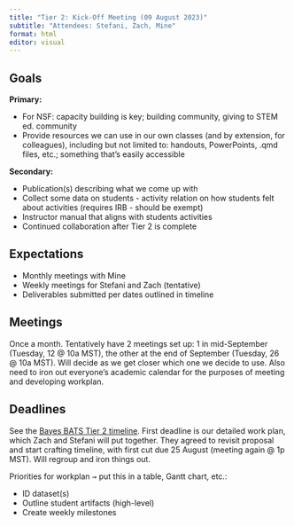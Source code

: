 ```yaml
---
title: "Tier 2: Kick-Off Meeting (09 August 2023)"
subtitle: "Attendees: Stefani, Zach, Mine"
format: html
editor: visual
---
```


## Goals
**Primary:** 

  - For NSF: capacity building is key; building community, giving to STEM ed. community 
  - Provide resources we can use in our own classes (and by extension, for colleagues), including but not limited to: handouts, PowerPoints, .qmd files, etc.; something that's easily accessible 

**Secondary:** 

  - Publication(s) describing what we come up with 
  - Collect some data on students - activity relation on how students felt about activities (requires IRB - should be exempt)
  - Instructor manual that aligns with students activities
  - Continued collaboration after Tier 2 is complete

## Expectations
- Monthly meetings with Mine
- Weekly meetings for Stefani and Zach (tentative)
- Deliverables submitted per dates outlined in timeline

## Meetings
Once a month. Tentatively have 2 meetings set up: 1 in mid-September (Tuesday, 12 @ 10a MST), the other at the end of September (Tuesday, 26 @ 10a MST). Will decide as we get closer which one we decide to use. Also need to iron out everyone's academic calendar for the purposes of meeting and developing workplan.

## Deadlines
See the [Bayes BATS Tier 2 timeline](https://bayes-bats.github.io/tier2-schedule/#office-hours). First deadline is our detailed work plan, which Zach and Stefani will put together. They agreed to revisit proposal and start crafting timeline, with first cut due 25 August (meeting again @ 1p MST). Will regroup and iron things out. 

Priorities for workplan <kbd>&rarr;</kbd> put this in a table, Gantt chart, etc.:

  - ID dataset(s)
  - Outline student artifacts (high-level)
  - Create weekly milestones

  







